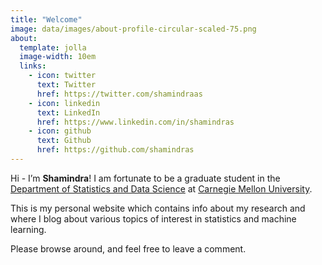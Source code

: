 ```yaml
---
title: "Welcome"
image: data/images/about-profile-circular-scaled-75.png
about:
  template: jolla
  image-width: 10em
  links:
    - icon: twitter
      text: Twitter
      href: https://twitter.com/shamindraas
    - icon: linkedin
      text: LinkedIn
      href: https://www.linkedin.com/in/shamindras
    - icon: github
      text: Github
      href: https://github.com/shamindras
---
```


Hi - I’m **Shamindra**! I am fortunate to be a graduate student in the 
[Department of Statistics and Data Science](http://www.stat.cmu.edu/) at 
[Carnegie Mellon University](https://www.cmu.edu/).

This is my personal website which contains info about my research and where I
blog about various topics of interest in statistics and machine
learning.

Please browse around, and feel free to leave a comment.


